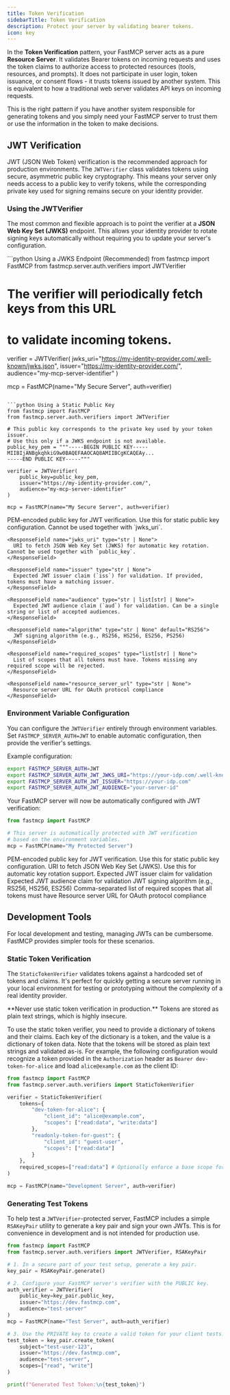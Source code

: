 ```yaml
---
title: Token Verification
sidebarTitle: Token Verification
description: Protect your server by validating bearer tokens.
icon: key
---
```



<VersionBadge version="2.11.0" />

In the **Token Verification** pattern, your FastMCP server acts as a pure **Resource Server**. It validates Bearer tokens on incoming requests and uses the token claims to authorize access to protected resources (tools, resources, and prompts). It does not participate in user login, token issuance, or consent flows - it trusts tokens issued by another system. This is equivalent to how a traditional web server validates API keys on incoming requests.

This is the right pattern if you have another system responsible for generating tokens and you simply need your FastMCP server to trust them or use the information in the token to make decisions.

## JWT Verification

JWT (JSON Web Token) verification is the recommended approach for production environments. The `JWTVerifier` class validates tokens using secure, asymmetric public key cryptography. This means your server only needs access to a public key to verify tokens, while the corresponding private key used for signing remains secure on your identity provider.

### Using the JWTVerifier

The most common and flexible approach is to point the verifier at a **JSON Web Key Set (JWKS)** endpoint. This allows your identity provider to rotate signing keys automatically without requiring you to update your server's configuration.

<CodeGroup>
```python Using a JWKS Endpoint (Recommended)
from fastmcp import FastMCP
from fastmcp.server.auth.verifiers import JWTVerifier

# The verifier will periodically fetch keys from this URL 
# to validate incoming tokens.
verifier = JWTVerifier(
    jwks_uri="https://my-identity-provider.com/.well-known/jwks.json",
    issuer="https://my-identity-provider.com/",
    audience="my-mcp-server-identifier"
)

mcp = FastMCP(name="My Secure Server", auth=verifier)
```

```python Using a Static Public Key
from fastmcp import FastMCP
from fastmcp.server.auth.verifiers import JWTVerifier

# This public key corresponds to the private key used by your token issuer.
# Use this only if a JWKS endpoint is not available.
public_key_pem = """-----BEGIN PUBLIC KEY-----
MIIBIjANBgkqhkiG9w0BAQEFAAOCAQ8AMIIBCgKCAQEAy...
-----END PUBLIC KEY-----"""

verifier = JWTVerifier(
    public_key=public_key_pem,
    issuer="https://my-identity-provider.com/",
    audience="my-mcp-server-identifier"
)

mcp = FastMCP(name="My Secure Server", auth=verifier)
```
</CodeGroup>

<Card icon="code" title="JWTVerifier Constructor">
<ResponseField name="JWTVerifier" type="class">
  <Expandable title="Parameters">
    <ResponseField name="public_key" type="str | None">
      PEM-encoded public key for JWT verification. Use this for static public key configuration. Cannot be used together with `jwks_uri`.
    </ResponseField>
    
    <ResponseField name="jwks_uri" type="str | None">
      URI to fetch JSON Web Key Set (JWKS) for automatic key rotation. Cannot be used together with `public_key`.
    </ResponseField>
    
    <ResponseField name="issuer" type="str | None">
      Expected JWT issuer claim (`iss`) for validation. If provided, tokens must have a matching issuer.
    </ResponseField>
    
    <ResponseField name="audience" type="str | list[str] | None">
      Expected JWT audience claim (`aud`) for validation. Can be a single string or list of accepted audiences.
    </ResponseField>
    
    <ResponseField name="algorithm" type="str | None" default="RS256">
      JWT signing algorithm (e.g., RS256, HS256, ES256, PS256)
    </ResponseField>
    
    <ResponseField name="required_scopes" type="list[str] | None">
      List of scopes that all tokens must have. Tokens missing any required scope will be rejected.
    </ResponseField>
    
    <ResponseField name="resource_server_url" type="str | None">
      Resource server URL for OAuth protocol compliance
    </ResponseField>
  </Expandable>
</ResponseField>
</Card>

### Environment Variable Configuration

You can configure the `JWTVerifier` entirely through environment variables. Set `FASTMCP_SERVER_AUTH=JWT` to enable automatic configuration, then provide the verifier's settings.

Example configuration:
```bash
export FASTMCP_SERVER_AUTH=JWT
export FASTMCP_SERVER_AUTH_JWT_JWKS_URI="https://your-idp.com/.well-known/jwks.json"
export FASTMCP_SERVER_AUTH_JWT_ISSUER="https://your-idp.com"
export FASTMCP_SERVER_AUTH_JWT_AUDIENCE="your-server-id"
```

Your FastMCP server will now be automatically configured with JWT verification:
```python
from fastmcp import FastMCP

# This server is automatically protected with JWT verification 
# based on the environment variables.
mcp = FastMCP(name="My Protected Server")
```

<Expandable title="JWTVerifier Environment Variables">
<ParamField body="FASTMCP_SERVER_AUTH_JWT_PUBLIC_KEY" type="str">
  PEM-encoded public key for JWT verification. Use this for static public key configuration.
</ParamField>

<ParamField body="FASTMCP_SERVER_AUTH_JWT_JWKS_URI" type="str">
  URI to fetch JSON Web Key Set (JWKS). Use this for automatic key rotation support.
</ParamField>

<ParamField body="FASTMCP_SERVER_AUTH_JWT_ISSUER" type="str">
  Expected JWT issuer claim for validation
</ParamField>

<ParamField body="FASTMCP_SERVER_AUTH_JWT_AUDIENCE" type="str">
  Expected JWT audience claim for validation
</ParamField>

<ParamField body="FASTMCP_SERVER_AUTH_JWT_ALGORITHM" type="str" default="RS256">
  JWT signing algorithm (e.g., RS256, HS256, ES256)
</ParamField>

<ParamField body="FASTMCP_SERVER_AUTH_JWT_REQUIRED_SCOPES" type="str">
  Comma-separated list of required scopes that all tokens must have
</ParamField>

<ParamField body="FASTMCP_SERVER_AUTH_JWT_RESOURCE_SERVER_URL" type="str">
  Resource server URL for OAuth protocol compliance
</ParamField>
</Expandable>

## Development Tools

For local development and testing, managing JWTs can be cumbersome. FastMCP provides simpler tools for these scenarios.

### Static Token Verification

The `StaticTokenVerifier` validates tokens against a hardcoded set of tokens and claims. It's perfect for quickly getting a secure server running in your local environment for testing or prototyping without the complexity of a real identity provider.


<Warning>
**Never use static token verification in production.** Tokens are stored as plain text strings, which is highly insecure.
</Warning>

To use the static token verifier, you need to provide a dictionary of tokens and their claims. Each key of the dictionary is a token, and the value is a dictionary of token data. Note that the tokens will be stored as plain text strings and validated as-is. For example, the following configuration would recognize a token provided in the `Authorization` header as `Bearer dev-token-for-alice` and load `alice@example.com` as the client ID:

```python
from fastmcp import FastMCP
from fastmcp.server.auth.verifiers import StaticTokenVerifier

verifier = StaticTokenVerifier(
    tokens={
        "dev-token-for-alice": {
            "client_id": "alice@example.com",
            "scopes": ["read:data", "write:data"]
        },
        "readonly-token-for-guest": {
            "client_id": "guest-user",
            "scopes": ["read:data"]
        }
    },
    required_scopes=["read:data"] # Optionally enforce a base scope for all tokens.
)

mcp = FastMCP(name="Development Server", auth=verifier)
```

### Generating Test Tokens

To help test a `JWTVerifier`-protected server, FastMCP includes a simple `RSAKeyPair` utility to generate a key pair and sign your own JWTs. This is for convenience in development and is not intended for production use.

```python
from fastmcp import FastMCP
from fastmcp.server.auth.verifiers import JWTVerifier, RSAKeyPair

# 1. In a secure part of your test setup, generate a key pair.
key_pair = RSAKeyPair.generate()

# 2. Configure your FastMCP server's verifier with the PUBLIC key.
auth_verifier = JWTVerifier(
    public_key=key_pair.public_key,
    issuer="https://dev.fastmcp.com",
    audience="test-server"
)
mcp = FastMCP(name="Test Server", auth=auth_verifier)

# 3. Use the PRIVATE key to create a valid token for your client tests.
test_token = key_pair.create_token(
    subject="test-user-123",
    issuer="https://dev.fastmcp.com",
    audience="test-server",
    scopes=["read", "write"]
)

print(f"Generated Test Token:\n{test_token}")
```

